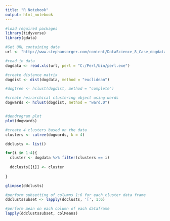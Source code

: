 ```yaml
---
title: "R Notebook"
output: html_notebook
---
```


```r
#load required packages
library(tidyverse)
library(gdata)

#Get URL containing data
url <- "http://www.stephansorger.com/content/DataScience_8_Case_dogdata.xls"

#read in data
dogdata <- read.xls(url, perl = "C:/Perl/bin/perl.exe")

#create distance matrix
dogdist <- dist(dogdata, method = "euclidean")

#dogtree <- hclust(dogdist, method = "complete")

#create heirarchical clustering object using wards
dogwards <- hclust(dogdist, method = "ward.D")


#dendrogram plot
plot(dogwards)

#create 4 clusters based on the data
clusters <- cutree(dogwards, k = 4)

ddclusts <- list()

for(i in 1:4){
  cluster <- dogdata %>% filter(clusters == i)
  
  ddclusts[[i]] <- cluster
  
}

glimpse(ddclusts)

#perform subsetting of columns 1:6 for each cluster data frame
ddclustssubset <- lapply(ddclusts, '[', 1:6)

#perform mean on each column of each dataframe
lapply(ddclustssubset, colMeans)
  

```


